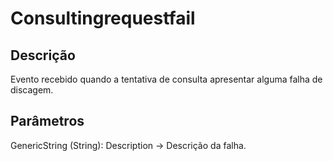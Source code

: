 # Consultingrequestfail

## Descrição

Evento recebido quando a tentativa de consulta apresentar alguma falha de discagem. 

## Parâmetros

GenericString (String): Description -> Descrição da falha. 